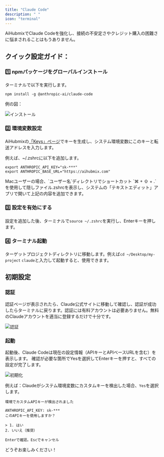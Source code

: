 ```yaml
---
title: "Claude Code"
description: " "
icon: "terminal"
---
```


AiHubmixでClaude Codeを強化し、接続の不安定さやクレジット購入の困難さに悩まされることはもうありません。

## クイック設定ガイド：

### 1️⃣ npmパッケージをグローバルインストール

ターミナルで以下を実行します。

```shell
npm install -g @anthropic-ai/claude-code
```

例の図：

![インストール](/media/en/aihubmix-claude-code-npm.png)

### 2️⃣ 環境変数設定

AiHubmixの[「Keys」ページ](https://aihubmix.com/token)でキーを生成し、システム環境変数にこのキーと転送アドレスを入力します。

例えば、~/.zshrcに以下を追加します。

```shell
export ANTHROPIC_API_KEY="sk-***"
export ANTHROPIC_BASE_URL="https://aihubmix.com"
```

<Tip>
  Macユーザーの場合、`ユーザー名`ディレクトリでショートカット `⌘ + ⇧ + .` を使用して隠しファイル.zshrcを表示し、システムの「テキストエディット」アプリで開いて上記の内容を追加できます。
</Tip>

### 3️⃣ 設定を有効にする

設定を追加した後、ターミナルで`source ~/.zshrc`を実行し、Enterキーを押します。

### 4️⃣ ターミナル起動

ターゲットプロジェクトディレクトリに移動します。例えば`cd ~/Desktop/my-project`
`claude`と入力して起動すると、使用できます。

## 初期設定

### 認証

認証ページが表示されたら、Claude公式サイトに移動して確認し、認証が成功したらターミナルに戻ります。認証には有料アカウントは必要ありません。無料のClaudeアカウントを適当に登録するだけで十分です。

![認証](/media/en/claude-auth.png)

### 起動

起動後、Claude Codeは現在の設定情報（APIキーとAPIベースURLを含む）を表示します。
確認が必要な箇所でYesを選択してEnterキーを押すと、すべての設定が完了します。

![初期化](/media/en/aihubmix-claude-code.png)

例えば：Claudeがシステム環境変数にカスタムキーを検出した場合、`Yes`を選択します。

```
環境でカスタムAPIキーが検出されました

ANTHROPIC_API_KEY: sk-***
このAPIキーを使用しますか？

> 1. はい
2. いいえ（推奨）

Enterで確認。Escでキャンセル
```

どうぞお楽しみください！